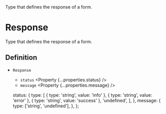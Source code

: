 
<Title>Response</Title>
<Description>Type that defines the response of a form.</Description>

# Response

Type that defines the response of a form.

## Definition

- `Response` <Property type="object" />
  - `status` <Property {...properties.status} />
  - `message` <Property {...properties.message} />

  status: {
    type: [
      { type: 'string', value: 'info' },
      { type: 'string', value: 'error' },
      { type: 'string', value: 'success' },
      'undefined',
    ],
  },
  message: {
    type: ['string', 'undefined'],
  },
};
